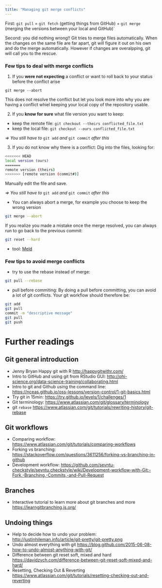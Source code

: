 ```yaml
---
title: "Managing git merge conflicts"
---
```


First: `git pull` = `git fetch` (getting things from GitHub) + `git merge` (merging the versions between your local and GitHub)`

Second: you did nothing wrong!! Git tries to merge files automatically. When the changes on the same file are far apart, git will figure it out on his own and do the merge automatically. However if changes are overalpping, git will call you to the rescue.

### Few tips to deal with merge conflicts

1. If you **were not expecting** a conflict or want to roll back to your status before the conflict arise

```
git merge --abort
```

This does not resolve the conflict but let you look more into why you are having a conflict whiel keeping your local copy of the repository usable.

2. If you **know for sure** what file version you want to keep:

 * keep the remote file: ```git checkout --theirs conflicted_file.txt```
 * keep the local file: ```git checkout --ours conflicted_file.txt```

*=> You still have to* ```git add``` *and* ```git commit``` *after this*

3. If you do not know why there is a conflict:
  Dig into the files, looking for:

```bash
<<<<<<< HEAD
local version (ours)
=======
remote version (theirs)
>>>>>>> [remote version (commit#)]
```

Manually edit the file and save.

*=> You still have to* `git add` *and* `git commit` *after this*

- You can always abort a merge, for example you choose to keep the wrong version

```bash
git merge --abort
```
If you realize you made a mistake once the merge resolved, you can always run to go back to the previous commit:

```bash
git reset --hard
```

- tool: [Meld](http://meldmerge.org/)
	
### Few tips to avoid merge conflicts

- try to use the rebase instead of merge:

```bash
git pull --rebase
```

- pull before commiting: By doing a pull before committing, you can avoid a lot of git conflicts. Your git workflow should therefore be:

```bash
git add
git pull
commit -m "descriptive message"
git pull
git push
```

# Further readings

## Git general introduction

- Jenny Bryan Happy git with R <http://happygitwithr.com/>
- Intro to GitHub and using git from RStudio GUI: <http://ohi-science.org/data-science-training/collaborating.html> 
- Intro to git and Github using the command line: <https://nceas.github.io/oss-lessons/version-control/1-git-basics.html>
- Try git in 15min: <https://try.github.io/levels/1/challenges/1>
- Git terminology: <https://www.atlassian.com/git/glossary/terminology>
- git `rebase` <https://www.atlassian.com/git/tutorials/rewriting-history/git-rebase>

## Git workflows

- Comparing workflow: <https://www.atlassian.com/git/tutorials/comparing-workflows>
- Forking vs branching: <https://stackoverflow.com/questions/3611256/forking-vs-branching-in-github>
- Development workflow: <https://github.com/sevntu-checkstyle/sevntu.checkstyle/wiki/Development-workflow-with-Git:-Fork,-Branching,-Commits,-and-Pull-Request>

## Branches

- Interactive tutorial to learn more about git branches and more <https://learngitbranching.js.org/>

## Undoing things

- Help to decide how to undo your problem: <http://justinhileman.info/article/git-pretty/git-pretty.png>
- Undo almost everything with git <https://blog.github.com/2015-06-08-how-to-undo-almost-anything-with-git/>
- Difference between git reset soft, mixed and hard <https://davidzych.com/difference-between-git-reset-soft-mixed-and-hard/>
- Resetting, Checking Out & Reverting <https://www.atlassian.com/git/tutorials/resetting-checking-out-and-reverting>